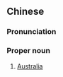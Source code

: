 ==Chinese==
{{zh-forms|s=袋鼠国|type=21}}

===Pronunciation===
{{zh-pron
|m=Dàishǔguó
|c=doi6 syu2 gwok3
|cat=pn
}}

===Proper noun===
{{zh-proper noun}}

# {{lb|zh|jocular}} [[Australia]]